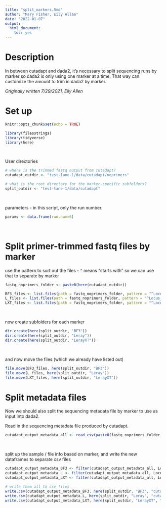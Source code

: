 ```yaml
---
title: "split_markers.Rmd"
author: "Mary Fisher, Eily Allan"
date: "2022-01-07"
output: 
  html_document:
    toc: yes
---
```



# Description

In between cutadapt and dada2, it's necessary to split sequencing runs by marker so dada2 is only using one marker at a time. That way can customize the amount to trim in dada2 by marker. 

*Originally written 7/29/2021, Eily Allen*

# Set up

```r
knitr::opts_chunk$set(echo = TRUE)

library(filesstrings)
library(tidyverse)
library(here)
```
<br>

User directories
```r
# where is the trimmed fastq output from cutadapt?
cutadapt_outdir <- "test-lane-1/data/cutadapt/noprimers"

# what is the root directory for the marker-specific subfolders?
split_outdir <- "test-lane-1/data/cutadapt"
```
<br>

parameters - in this script, only the run number.
```r
params <- data.frame(run.num=6)
```
<br>



# Split primer-trimmed fastq files by marker

use the pattern to sort out the files - `^` means "starts with" so we can use that to separate by marker
```r
fastq_noprimers_folder <- paste0(here(cutadapt_outdir))

BF3_files <- list.files(path = fastq_noprimers_folder, pattern = "^Locus_BF3_BF3", full.names = T)
L_files <- list.files(path = fastq_noprimers_folder, pattern = "^Locus_Leray_Leray", full.names = T)
LXT_files <- list.files(path = fastq_noprimers_folder, pattern = "^Locus_LerayXT_LXT", full.names = T)
```
<br>

now create subfolders for each marker
```r
dir.create(here(split_outdir, "BF3"))
dir.create(here(split_outdir, "Leray"))
dir.create(here(split_outdir, "LerayXT"))
```
<br>

and now move the files (which we already have listed out)
```r
file.move(BF3_files, here(split_outdir, "BF3"))
file.move(L_files, here(split_outdir, "Leray"))
file.move(LXT_files, here(split_outdir, "LerayXT"))
```



# Split metadata files 

Now we should also split the sequencing metadata file by marker to use as input into dada2.

Read in the sequencing metadata file produced by cutadapt.
```r
cutadapt_output_metadata_all <- read_csv(paste0(fastq_noprimers_folder, "/output.metadata.csv"))
```
<br>

split up the sample / file info based on marker, and write the new dataframes to separate csv files 
```r
cutadapt_output_metadata_BF3 <- filter(cutadapt_output_metadata_all, Locus == "BF3")
cutadapt_output_metadata_L <- filter(cutadapt_output_metadata_all, Locus == "Leray")
cutadapt_output_metadata_LXT <- filter(cutadapt_output_metadata_all, Locus == "LerayXT")

# write them all to csv files 
write.csv(cutadapt_output_metadata_BF3, here(split_outdir, "BF3", "cutadapt_output_metadata_BF3.csv"), row.names=FALSE)
write.csv(cutadapt_output_metadata_L, here(split_outdir, "Leray", "cutadapt_output_metadata_Leray.csv"), row.names=FALSE)
write.csv(cutadapt_output_metadata_LXT, here(split_outdir, "LerayXT", "cutadapt_output_metadata_LerayXT.csv"), row.names=FALSE)


```

